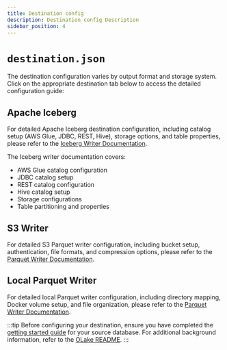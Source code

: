 ```yaml
---
title: Destination config
description: Destination config Description
sidebar_position: 4
---
```


# `destination.json`

The destination configuration varies by output format and storage system. Click on the appropriate destination tab below to access the detailed configuration guide:

<Tabs>

<TabItem value="iceberg-config" label="Iceberg" default >

## Apache Iceberg

For detailed Apache Iceberg destination configuration, including catalog setup (AWS Glue, JDBC, REST, Hive), storage options, and table properties, please refer to the [Iceberg Writer Documentation](../../writers/iceberg/catalog/overview).

The Iceberg writer documentation covers:
- AWS Glue catalog configuration
- JDBC catalog setup  
- REST catalog configuration
- Hive catalog setup
- Storage configurations
- Table partitioning and properties

</TabItem>

<TabItem value="s3-config" label="S3" >

## S3 Writer 

For detailed S3 Parquet writer configuration, including bucket setup, authentication, file formats, and compression options, please refer to the [Parquet Writer Documentation](/docs/writers/parquet/config).

</TabItem>

<TabItem value="local-config" label="Local">

## Local Parquet Writer 

For detailed local Parquet writer configuration, including directory mapping, Docker volume setup, and file organization, please refer to the [Parquet Writer Documentation](/docs/writers/parquet/config).

</TabItem>

</Tabs>

:::tip
Before configuring your destination, ensure you have completed the [getting started guide](../../getting-started/quickstart.mdx) for your source database. For additional background information, refer to the [OLake README](https://github.com/datazip-inc/olake/blob/master/README.md).
:::